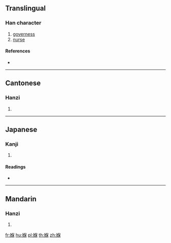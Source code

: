 {{character info/new}}
==Translingual==

===Han character===
{{Han char|rn=38|rad=女|as=09|sn=12|four=46494|canj=VORD|ids=⿰女保}}

# [[governess]]
# [[nurse]]

====References====
* {{Han ref|kx=0267.361|hdz=80018.110|uh=5AAC|ud=23212|bh=D8BF|bd=55487}}

----

==Cantonese==

===Hanzi===
{{yue-hanzi|jyut=|y=bou2}}

# {{defn|lang=yue|sort=女09}}

----

==Japanese==

===Kanji===
{{ja-kanji|grade=|rs=女09}}

# {{defn|lang=ja|sort=女09}}

====Readings====
* {{ja-readings|on=[[ほ]] (ho)|kun=}}

----

==Mandarin==

===Hanzi===
{{cmn-hanzi|pin=[[bǎo]] ([[bao3]])|wg=pao<sup>3</sup>}}

# {{defn|lang=cmn|sort=女09}}

[[fr:媬]]
[[hu:媬]]
[[pl:媬]]
[[th:媬]]
[[zh:媬]]